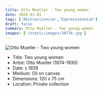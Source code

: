 ```yaml
---
title: Otto Mueller - Two young women
date: 2024-01-01
tags: ['Abstractionism','Expressionnism']
draft: false
summary: Otto Mueller - Two young women
images: ['/static/images/10776.jpg']
---
```


![Otto Mueller - Two young women](/static/images/10776.jpg)

* Title: Two young women
* Artist: Otto Mueller (1874-1930)
* Date: c.1928
* Medium: Oil on canvas
* Dimensions: 120 x 75 cm
* Location: Private collection


